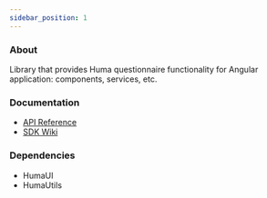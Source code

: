 ```yaml
---
sidebar_position: 1
---
```


### About

Library that provides Huma questionnaire functionality for Angular application: components, services, etc.

### Documentation

- [API Reference](https://github.com/huma-engineering/huma-web-sdk/releases)
- [SDK Wiki](https://github.com/huma-engineering/huma-web-sdk/wiki)

### Dependencies

- HumaUI
- HumaUtils